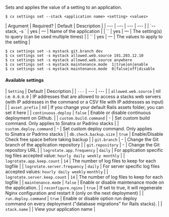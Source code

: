 Sets and applies the value of a setting to an application.

<Tabs >
<Tab label="Usage">

```shell
$ cx settings set --stack <application name> <setting> <values>
```
</Tab>
    
<Tab label="arguments">
| Argument | Required? | Default | Description |
|  ---  |  ---  |  ---  |  ---  |
| `--stack, -s <application name>` | yes | — | Name of the application |
| `<setting>` | yes | — | The setting(s) to query (can be used multiple times) |
| `<values>` | yes | — | The values to apply to the setting |
</Tab>
<Tab label="examples">

```shell
$ cx settings set -s mystack git.branch dev
$ cx settings set -s mystack allowed.web.source 191.203.12.10
$ cx settings set -s mystack allowed.web.source anywhere
$ cx settings set -s mystack maintenance.mode  1|true|on|enable
$ cx settings set -s mystack maintenance.mode  0|false|off|disable
```

</Tab>
</Tabs>

#### Available settings

| `Setting` | Default | Description |
| `---` |  ---  |  ---  |
| `allowed.web.source` | nil i.e. `0.0.0.0` | IP addresses that are allowed to access a stacks web servers (with IP addresses in the command or a CSV file with IP addresses as input) |
| `asset.prefix` | nil | If you change your default Rails assets folder, you can set it here |
| `continuous.deploy` | `false` | Enable or disable continuous deployment on Github. |
| `custom.build.command` | - | Set custom build command. Only applies to Sinatra or Padrino stacks |
| `custom.deploy.command` | - | Set custom deploy command. Only applies to Sinatra or Padrino stacks |
| `db.check.backup.size` | `true` | Enable/Disable Check free space before taking backup |
| `git.branch` | - | Change the Git branch of the application repository |
| `git.repository` | - | Change the Git repository URL |
| `logrotate.app.frequency` | `daily` | For application specific log files accepted value: `hourly`  `daily`  `weekly`  `monthly` |
| `logrotate.app.keep.count` | `14` | The number of log files to keep for each logfile |
| `logrotate.server.frequency` | `daily` | For server specific log files accepted values: `hourly`  `daily`  `weekly`  `monthly` |
| `logrotate.server.keep.count` | `14` | The number of log files to keep for each logfile |
| `maintenance.mode` | `false` | Enable or disable maintenance mode on the application. |
| `reconfigure.nginx` | `true` | If set to true, it will regenerate Nginx configuration and restart it (only on the next deployment) |
| `run.deploy.command` | `true` | Enable or disable option run deploy command on every deployment ("database migrations" for Rails stacks). |
| `stack.name` |  | View your application name |
